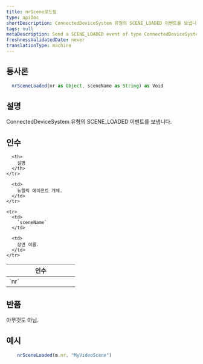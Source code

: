 ```yaml
---
title: nrScene로드됨
type: apiDoc
shortDescription: ConnectedDeviceSystem 유형의 SCENE_LOADED 이벤트를 보냅니다.
tags: null
metaDescription: Send a SCENE_LOADED event of type ConnectedDeviceSystem.
freshnessValidatedDate: never
translationType: machine
---
```


## 통사론

```js
  nrSceneLoaded(nr as Object, sceneName as String) as Void
```

## 설명

ConnectedDeviceSystem 유형의 SCENE\_LOADED 이벤트를 보냅니다.

## 인수

<table>
  <thead>
    <tr>
      <th width="25%">
        인수
      </th>

      <th>
        설명
      </th>
    </tr>
  </thead>

  <tbody>
    <tr>
      <td>
        `nr`
      </td>

      <td>
        뉴렐릭 에이전트 개체.
      </td>
    </tr>

    <tr>
      <td>
        `sceneName`
      </td>

      <td>
        장면 이름.
      </td>
    </tr>
  </tbody>
</table>

## 반품

아무것도 아님.

## 예시

```js
  	nrSceneLoaded(m.nr, "MyVideoScene")
```